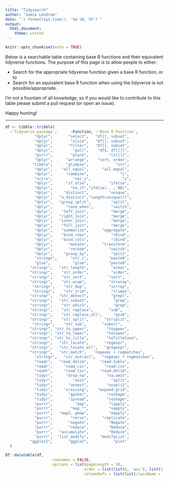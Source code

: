 ```yaml
---
title: "Tidysearch"
author: "Jamie Lendrum"
date: "`r format(Sys.time(), '%d %B, %Y')`"
output: 
  html_document:
    theme: united
---
```


```r
knitr::opts_chunk$set(echo = TRUE)
```

Below is a searchable table containing base R functions and their equivalent tidyverse functions. The purpose of this page is to allow people to either:

* Search for the appropriate tidyverse function given a base R function, or to
* Search for an equivalent base R function when using the tidyverse is not possible/appropriate.

I'm not a fountain of all knowledge, so if you would like to contribute to this table please submit a pull request (or open an issue).

Happy hunting!

-------------------

```r
df <- tibble::tribble(
  ~`Tidyverse package`,      ~Function, ~`Base R Function`,
             "dplyr",       "select",   "df[], subset",
             "dplyr",        "slice",   "df[], subset",
             "dplyr",       "filter",   "df[], subset",
             "dplyr",         "pull",    "df$, df[[]]",
             "purrr",        "pluck",         "ls[[]]",
             "dplyr",      "arrange",    "sort, order",
            "tibble",      "glimpse",            "str",
             "dplyr",    "all_equal",      "all.equal",
             "dplyr",      "combine",              "c",
             "vctrs",         "vec_c",              "c",
             "dplyr",      "if_else",         "ifelse",
             "dplyr",        "na_if","ifelse(..., NA)",
             "dplyr",     "distinct",         "unique",
             "dplyr",   "n_distinct","length(unique())",
             "dplyr",   "group_split",         "split",
             "dplyr",      "case_when",        "switch",
             "dplyr",    "left_join",          "merge",
             "dplyr",   "right_join",          "merge",
             "dplyr",   "inner_join",          "merge",
             "dplyr",    "full_join",          "merge",
             "dplyr",    "summarize",      "aggregate",
             "dplyr",    "bind_rows",          "rbind",
             "dplyr",    "bind_cols",          "cbind",
             "dplyr",       "mutate",      "transform",
             "dplyr",       "recode",         "switch",
             "dplyr",     "group_by",          "split",
             "stringr",      "str_c",         "paste0",
             "glue",          "glue",         "paste0",
           "stringr",   "str_length",          "nchar",
           "stringr",    "str_order",          "order",
           "stringr",    "str_sort",          "sort",  
           "stringr",    "str_wrap",          "strwrap",    
            "stringr",    "str_dup",          "strrep",
            "stringr",    "str_trim",          "trimws",  
           "stringr",   "str_detect",          "grepl",
           "stringr",   "str_subset",           "grep",
           "stringr",    "str_which",           "grep",
           "stringr",    "str_replace",       "sub",  
           "stringr",    "str_replace_all",     "gsub",
           "stringr",    "str_split",       "strsplit",
            "stringr",    "str_sub",       "substr",
           "stringr", "str_to_upper",        "toupper",
           "stringr", "str_to_lower",        "tolower",
           "stringr", "str_to_title",        "toTitleCase",  
           "stringr",   "str_locate",       "regexpr",
           "stringr",   "str_locate_all",   "gregexpr",
           "stringr",   "str_match",   "regexec + regmatches",
             "stringr",   "str_extract",   "regexpr + regmatches",
             "readr",   "read_delim",     "read.table",
             "readr",     "read_csv",       "read.csv",
             "readr",     "read_tsv",     "read.delim",
             "tidyr",      "drop_na",        "na.omit",
             "tidyr",         "nest",          "split",
             "tidyr",       "unnest",        "unsplit",
             "tidyr",     "crossing",    "expand.grid",
             "tidyr",       "gather",        "reshape",
             "tidyr",       "spread",        "reshape",
             "purrr",          "map",         "lapply",            
             "purrr",        "map_*",         "vapply",               
             "purrr",   "map2, pmap",         "mapply",
             "purrr",        "rerun",      "replicate",
             "purrr",       "negate",         "Negate",
             "purrr",       "reduce",         "Reduce",
             "purrr",   "accumulate",         "Reduce",
             "purrr",  "list_modify",     "modifyList",
           "ggplot2",       "ggplot",           "plot"
  )
```

```r
DT::datatable(df, 
                     rownames = FALSE,
                     options = list(pageLength = 20,
                                   order = list(list(0, 'asc'), list(1, 'asc')),
                                   columnDefs = list(list(className = 'dt-center', targets = 0:2))))

```